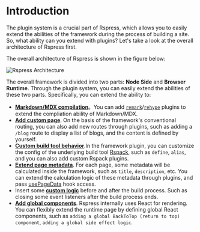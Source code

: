 # Introduction

The plugin system is a crucial part of Rspress, which allows you to easily extend the abilities of the framework during the process of building a site. So, what ability can you extend with plugins? Let's take a look at the overall architecture of Rspress first.

The overall architecture of Rspress is shown in the figure below:

![Rspress Architecture](https://lf3-static.bytednsdoc.com/obj/eden-cn/uhbfnupenuhf/edenx-doc/arch-en.png)

The overall framework is divided into two parts: **Node Side** and **Browser Runtime**. Through the plugin system, you can easily extend the abilities of these two parts. Specifically, you can extend the ability to:

- [**Markdown/MDX compilation**](/plugin/system/plugin-api#markdown)。You can add [`remark`](https://github.com/remarkjs/remark)/[`rehype`](https://github.com/rehypejs/rehype) plugins to extend the compliation ability of Markdown/MDX.
- [**Add custom page**](/plugin/system/plugin-api#addpages). On the basis of the framework's conventional routing, you can also add new routes through plugins, such as adding a `/blog` route to display a list of blogs, and the content is defined by yourself.
- [**Custom build tool behavior**](/plugin/system/plugin-api#builderconfig).In the framework plugin, you can customize the config of the underlying build tool [Rspack](https://rspack.rs), such as `define`, `alias`, and you can also add custom Rspack plugins.
- [**Extend page metadata**](/plugin/system/plugin-api#extendpagedata). For each page, some metadata will be calculated inside the framework, such as `title`, `description`, etc. You can extend the calculation logic of these metadata through plugins, and pass [usePageData](/api/client-api/api-runtime.html#usepagedata) hook access.
- Insert some [**custom logic**](/plugin/system/plugin-api#beforebuild/afterbuild) before and after the build process. Such as closing some event listeners after the build process ends.
- [**Add global components**](/plugin/system/plugin-api#globaluicomponents). Rspress internally uses React for rendering. You can flexibly extend the runtime page by defining global React components, such as `adding a global BackToTop (return to top) component`, `adding a global side effect logic`.
